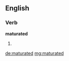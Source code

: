 ==English==

===Verb===
'''maturated'''

# {{past of|[[maturate]]}}

[[de:maturated]]
[[mg:maturated]]